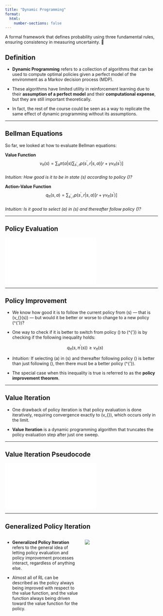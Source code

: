 ```yaml
---
title: "Dynamic Programming"
format:
  html:
    number-sections: false
---
```


::: {.callout-note appearance="simple" icon=false}
A formal framework that defines probability using three fundamental rules, ensuring consistency in measuring uncertainty. 🎲
:::

## Definition

- **Dynamic Programming** refers to a collection of algorithms that can be used to compute optimal policies given a perfect model of the environment as a Markov decision process (MDP).

- These algorithms have limited utility in reinforcement learning due to their **assumption of a perfect model** and their **computational expense**, but they are still important theoretically.

- In fact, the rest of the course could be seen as a way to replicate the same effect of dynamic programming without its assumptions.

---

## Bellman Equations

So far, we looked at how to evaluate Bellman equations:

**Value Function**  
$$ v_{\pi}(s) = \sum_{a} \pi(a|s) \sum_{s^{'}, r} p(s^{'},r|s,a)[r + \gamma v_{\pi}(s^{'})] $$  
*Intuition: How good is it to be in state \(s\) according to policy \(\pi\)?*

**Action-Value Function**  
$$ q_{\pi}(s, a) = \sum_{s^{'}, r} p(s^{'},r|s,a)[r + \gamma v_{\pi}(s^{'})] $$  
*Intuition: Is it good to select \(a\) in \(s\) and thereafter follow policy \(\pi\)?*

---

## Policy Evaluation

![](DP/imgs/4-1DP.pdf)

---

## Policy Improvement

- We know how good it is to follow the current policy from \(s\) — that is \(v_{\pi}(s)\) — but would it be better or worse to change to a new policy \(\pi^{'}\)?

- One way to check if it is better to switch from policy \(\pi\) to \(\pi^{'}\) is by checking if the following inequality holds:

  $$ q_{\pi}(s, \pi^{'}(s)) \geq v_{\pi}(s) $$

- *Intuition:* If selecting \(a\) in \(s\) and thereafter following policy \(\pi\) is better than just following \(\pi\), then there must be a better policy \(\pi^{'}\).

- The special case when this inequality is true is referred to as the **policy improvement theorem**.

---

## Value Iteration

- One drawback of policy iteration is that policy evaluation is done iteratively, requiring convergence exactly to \(v_{\pi}\), which occurs only in the limit.

- **Value Iteration** is a dynamic programming algorithm that truncates the policy evaluation step after just one sweep.

---

## Value Iteration Pseudocode

![](DP/imgs/4-2DP.pdf)

---

## Generalized Policy Iteration

::: {.columns}
::: {.column width="50%"}

- **Generalized Policy Iteration** refers to the general idea of letting policy evaluation and policy improvement processes interact, regardless of anything else.

- Almost all of RL can be described as the policy always being improved with respect to the value function, and the value function always being driven toward the value function for the policy.

:::

::: {.column width="50%"}

![](DP/imgs/GPI.png)

:::
:::
